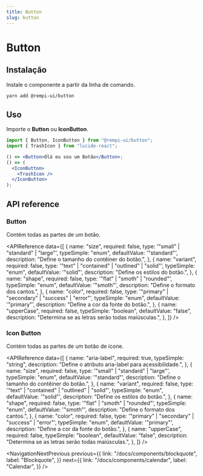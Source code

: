 ```yaml
---
title: Button
slug: button
---
```


# Button

<Description text="Botões permitem que os usuários tomem ações e façam escolhas com um único toque." />

<SelectVersion />

<PreviewComponent name="button" />

## Instalação

Instale o componente a partir da linha de comando.

```bash
yarn add @rempi-ui/button
```

## Uso

Importe o <strong>Button</strong> ou <strong>IconButton</strong>.

```jsx
import { Button, IconButton } from "@rempi-ui/button";
import { TrashIcon } from "lucide-react";

() => <Button>Olá eu sou um Botão</Button>;
() => (
  <IconButton>
    <TrashIcon />
  </IconButton>
);
```

## API reference

### Button

Contém todas as partes de um botão.

<APIReference
  data={[
    {
      name: "size",
      required: false,
      type: '"small" | "standard" | "large"',
      typeSimple: "enum",
      defaultValue: '"standard"',
      description: "Define o tamanho do contêiner do botão.",
    },
    {
      name: "variant",
      required: false,
      type: '"text" | "contained" | "outlined" | "solid"',
      typeSimple: "enum",
      defaultValue: '"solid"',
      description: "Define os estilos do botão.",
    },
    {
      name: "shape",
      required: false,
      type: '"flat" | "smoth" | "rounded"',
      typeSimple: "enum",
      defaultValue: '"smoth"',
      description: "Define o formato dos cantos.",
    },
    {
      name: "color",
      required: false,
      type: '"primary" | "secondary" | "success" | "error"',
      typeSimple: "enum",
      defaultValue: '"primary"',
      description: "Define a cor da fonte do botão.",
    },
    {
      name: "upperCase",
      required: false,
      typeSimple: "boolean",
      defaultValue: "false",
      description: "Determina se as letras serão todas maiúsculas.",
    },
  ]}
/>

### Icon Button

Contém todas as partes de um botão de ícone.

<APIReference
  data={[
    {
      name: "aria-label",
      required: true,
      typeSimple: "string",
      description: "Define o atributo aria-label para acessibilidade.",
    },
    {
      name: "size",
      required: false,
      type: '"small" | "standard" | "large"',
      typeSimple: "enum",
      defaultValue: '"standard"',
      description: "Define o tamanho do contêiner do botão.",
    },
    {
      name: "variant",
      required: false,
      type: '"text" | "contained" | "outlined" | "solid"',
      typeSimple: "enum",
      defaultValue: '"solid"',
      description: "Define os estilos do botão.",
    },
    {
      name: "shape",
      required: false,
      type: '"flat" | "smoth" | "rounded"',
      typeSimple: "enum",
      defaultValue: '"smoth"',
      description: "Define o formato dos cantos.",
    },
    {
      name: "color",
      required: false,
      type: '"primary" | "secondary" | "success" | "error"',
      typeSimple: "enum",
      defaultValue: '"primary"',
      description: "Define a cor da fonte do botão.",
    },
    {
      name: "upperCase",
      required: false,
      typeSimple: "boolean",
      defaultValue: "false",
      description: "Determina se as letras serão todas maiúsculas.",
    },
  ]}
/>

<NavigationNextPrevious
  previous={{
    link: "/docs/components/blockquote",
    label: "Blockquote",
  }}
  next={{
    link: "/docs/components/calendar",
    label: "Calendar",
  }}
/>

<EditThisPage url="components/pt-BR/button/1.0.0.mdx" />